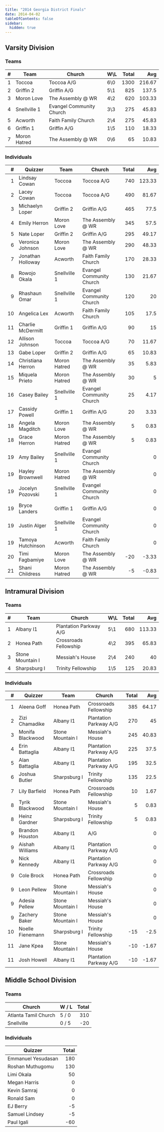 ```yaml
---
title: "2014 Georgia District Finals"
date: 2014-04-02
tableOfContents: false
sidebar:
  hidden: true
---
```


## Varsity Division

### Teams

|    # | Team         | Church                   | W\L | Total |    Avg |
| ---: | ------------ | ------------------------ | --- | ----: | -----: |
|    1 | Toccoa       | Toccoa A/G               | 6\0 |  1300 | 216.67 |
|    2 | Griffin 2    | Griffin A/G              | 5\1 |   825 |  137.5 |
|    3 | Moron Love   | The Assembly @ WR        | 4\2 |   620 | 103.33 |
|    4 | Snellville 1 | Evangel Community Church | 3\3 |   275 |  45.83 |
|    5 | Acworth      | Faith Family Church      | 2\4 |   275 |  45.83 |
|    6 | Griffin 1    | Griffin A/G              | 1\5 |   110 |  18.33 |
|    7 | Moron Hatred | The Assembly @ WR        | 0\6 |    65 |  10.83 |

### Individuals

|    # | Quizzer           | Team         | Church                   | Total |    Avg |
| ---: | ----------------- | ------------ | ------------------------ | ----: | -----: |
|    1 | Lindsay Cowan     | Toccoa       | Toccoa A/G               |   740 | 123.33 |
|    2 | Lacey Cowan       | Toccoa       | Toccoa A/G               |   490 |  81.67 |
|    3 | Michaelyn Loper   | Griffin 2    | Griffin A/G              |   465 |   77.5 |
|    4 | Emily Herron      | Moron Love   | The Assembly @ WR        |   345 |   57.5 |
|    5 | Nate Loper        | Griffin 2    | Griffin A/G              |   295 |  49.17 |
|    6 | Veronica Johnson  | Moron Love   | The Assembly @ WR        |   290 |  48.33 |
|    7 | Jonathan Holloway | Acworth      | Faith Family Church      |   170 |  28.33 |
|    8 | Rowojo Okala      | Snellville 1 | Evangel Community Church |   130 |  21.67 |
|    9 | Rhashaun Omar     | Snellville 1 | Evangel Community Church |   120 |     20 |
|   10 | Angelica Lex      | Acworth      | Faith Family Church      |   105 |   17.5 |
|   11 | Charlie McDermitt | Griffin 1    | Griffin A/G              |    90 |     15 |
|   12 | Allison Johnson   | Toccoa       | Toccoa A/G               |    70 |  11.67 |
|   13 | Gabe Loper        | Griffin 2    | Griffin A/G              |    65 |  10.83 |
|   14 | Christiana Herron | Moron Hatred | The Assembly @ WR        |    35 |   5.83 |
|   15 | Miquela Prieto    | Moron Hatred | The Assembly @ WR        |    30 |      5 |
|   16 | Casey Bailey      | Snellville 1 | Evangel Community Church |    25 |   4.17 |
|   17 | Cassidy Powell    | Griffin 1    | Griffin A/G              |    20 |   3.33 |
|   18 | Angela Magditch   | Moron Love   | The Assembly @ WR        |     5 |   0.83 |
|   18 | Grace Herron      | Moron Hatred | The Assembly @ WR        |     5 |   0.83 |
|   19 | Amy Bailey        | Snellville 1 | Evangel Community Church |       |      0 |
|   19 | Hayley Brownwell  | Moron Hatred | The Assembly @ WR        |       |      0 |
|   19 | Jocelyn Pozovski  | Snellville 1 | Evangel Community Church |       |      0 |
|   19 | Bryce Landers     | Griffin 1    | Griffin A/G              |       |      0 |
|   19 | Justin Alger      | Snellville 1 | Evangel Community Church |       |      0 |
|   19 | Tamoya Hutchinson | Acworth      | Faith Family Church      |       |      0 |
|   20 | Timi Fagbamiye    | Moron Love   | The Assembly @ WR        |   -20 |  -3.33 |
|   21 | Shani Childress   | Moron Hatred | The Assembly @ WR        |    -5 |  -0.83 |

## Intramural Division

### Teams

|    # | Team             | Church                 | W\L | Total |    Avg |
| ---: | ---------------- | ---------------------- | --- | ----: | -----: |
|    1 | Albany I1        | Plantation Parkway A/G | 5\1 |   680 | 113.33 |
|    2 | Honea Path       | Crossroads Fellowship  | 4\2 |   395 |  65.83 |
|    3 | Stone Mountain I | Messiah's House        | 2\4 |   240 |     40 |
|    4 | Sharpsburg I     | Trinity Fellowship     | 1\5 |   125 |  20.83 |

### Individuals

|    # | Quizzer          | Team             | Church                 | Total |   Avg |
| ---: | ---------------- | ---------------- | ---------------------- | ----: | ----: |
|    1 | Aleena Goff      | Honea Path       | Crossroads Fellowship  |   385 | 64.17 |
|    2 | Zizi Chamadike   | Albany I1        | Plantation Parkway A/G |   270 |    45 |
|    3 | Monifa Blackwood | Stone Mountain I | Messiah's House        |   245 | 40.83 |
|    4 | Erin Battaglia   | Albany I1        | Plantation Parkway A/G |   225 |  37.5 |
|    5 | Alan Battaglia   | Albany I1        | Plantation Parkway A/G |   195 |  32.5 |
|    6 | Joshua Butler    | Sharpsburg I     | Trinity Fellowship     |   135 |  22.5 |
|    7 | Lily Barfield    | Honea Path       | Crossroads Fellowship  |    10 |  1.67 |
|    8 | Tyrik Blackwood  | Stone Mountain I | Messiah's House        |     5 |  0.83 |
|    8 | Heinz Gardner    | Sharpsburg I     | Trinity Fellowship     |     5 |  0.83 |
|    9 | Brandon Houston  | Albany I1        | A/G                    |       |     0 |
|    9 | Aishah Williams  | Albany I1        | Plantation Parkway A/G |       |     0 |
|    9 | Nick Kennedy     | Albany I1        | Plantation Parkway A/G |       |     0 |
|    9 | Cole Brock       | Honea Path       | Crossroads Fellowship  |       |     0 |
|    9 | Leon Pellew      | Stone Mountain I | Messiah's House        |       |     0 |
|    9 | Adesia Pellew    | Stone Mountain I | Messiah's House        |       |     0 |
|    9 | Zachery Baker    | Stone Mountain I | Messiah's House        |       |     0 |
|   10 | Noelle Fienemann | Sharpsburg I     | Trinity Fellowship     |   -15 |  -2.5 |
|   11 | Jane Kpea        | Stone Mountain I | Messiah's House        |   -10 | -1.67 |
|   11 | Josh Howell      | Albany I1        | Plantation Parkway A/G |   -10 | -1.67 |

## Middle School Division

### Teams

| Church               | W / L | Total |
| -------------------- | ----- | ----: |
| Atlanta Tamil Church | 5 / 0 |   310 |
| Snellville           | 0 / 5 |   -20 |

### Individuals

| Quizzer            | Total |
| ------------------ | ----: |
| Emmanuel Yesudasan |   180 |
| Roshan Muthugomu   |   130 |
| Limi Okala         |    50 |
| Megan Harris       |     0 |
| Kevin Samraj       |     0 |
| Ronald Sam         |     0 |
| EJ Berry           |    -5 |
| Samuel Lindsey     |    -5 |
| Paul Igali         |   -60 |
